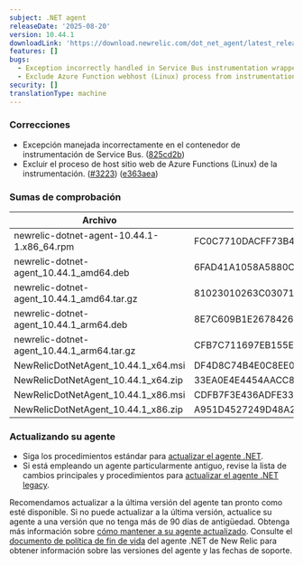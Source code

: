 ```yaml
---
subject: .NET agent
releaseDate: '2025-08-20'
version: 10.44.1
downloadLink: 'https://download.newrelic.com/dot_net_agent/latest_release'
features: []
bugs:
  - Exception incorrectly handled in Service Bus instrumentation wrapper.
  - Exclude Azure Function webhost (Linux) process from instrumentation.
security: []
translationType: machine
---
```


### Correcciones

* Excepción manejada incorrectamente en el contenedor de instrumentación de Service Bus. ([825cd2b](https://github.com/newrelic/newrelic-dotnet-agent/commit/825cd2b3e2d99057a31963f736260218253aa5e9))
* Excluir el proceso de host sitio web de Azure Functions (Linux) de la instrumentación. ([#3223](https://github.com/newrelic/newrelic-dotnet-agent/issues/3223)) ([e363aea](https://github.com/newrelic/newrelic-dotnet-agent/commit/e363aea291629b357d569812d1007d4cb5721537))

### Sumas de comprobación

| Archivo                                      | SHA - Hash de 256 bits                                           |
| -------------------------------------------- | ---------------------------------------------------------------- |
| newrelic-dotnet-agent-10.44.1-1.x86\_64.rpm  | FC0C7710DACFF73B4642644CDAEBC8D0B9D90055C27392572D65405BE3AD98BF |
| newrelic-dotnet-agent\_10.44.1\_amd64.deb    | 6FAD41A1058A5880CA00ABBBD82976AC44023703F4E53655633A61FD756C2BE9 |
| newrelic-dotnet-agent\_10.44.1\_amd64.tar.gz | 81023010263C03071C063346B88776DC7CA783E2B5F1269C942EEBA98804005E |
| newrelic-dotnet-agent\_10.44.1\_arm64.deb    | 8E7C609B1E26784261AC0B60BA98B976C4588F48951D70052C92FDCD111D6545 |
| newrelic-dotnet-agent\_10.44.1\_arm64.tar.gz | CFB7C711697EB155E27C59E7EAAE2FCA83007407E8F5242DAE9A859E7E167734 |
| NewRelicDotNetAgent\_10.44.1\_x64.msi        | DF4D8C74B4E0C8EE0CB68A326C8E5313E796B8BA98A895142B42977A0FF7E638 |
| NewRelicDotNetAgent\_10.44.1\_x64.zip        | 33EA0E4E4454AACC8430944E42A75AB42F3C289BBF0E62272D4A2D72E9E118D4 |
| NewRelicDotNetAgent\_10.44.1\_x86.msi        | CDFB7F3E436ADFE3399D3DDC50DB3AE2C7B1EDB67D5F3E2E865462E2B6B27EB9 |
| NewRelicDotNetAgent\_10.44.1\_x86.zip        | A951D4527249D48A23BF32A8A78A4D0C141F0A2196CCF7C4536F85C717A0DEF1 |

### Actualizando su agente

* Siga los procedimientos estándar para [actualizar el agente .NET](/docs/agents/net-agent/installation-configuration/update-net-agent).
* Si está empleando un agente particularmente antiguo, revise la lista de cambios principales y procedimientos para [actualizar el agente .NET legacy](/docs/apm/agents/net-agent/installation/update-net-agent/#updating_older_net).

Recomendamos actualizar a la última versión del agente tan pronto como esté disponible. Si no puede actualizar a la última versión, actualice su agente a una versión que no tenga más de 90 días de antigüedad. Obtenga más información sobre [cómo mantener a su agente actualizado](/docs/new-relic-solutions/new-relic-one/install-configure/update-new-relic-agent). Consulte el [documento de política de fin de vida](/docs/apm/agents/net-agent/getting-started/net-agent-eol-policy) del agente .NET de New Relic para obtener información sobre las versiones del agente y las fechas de soporte.